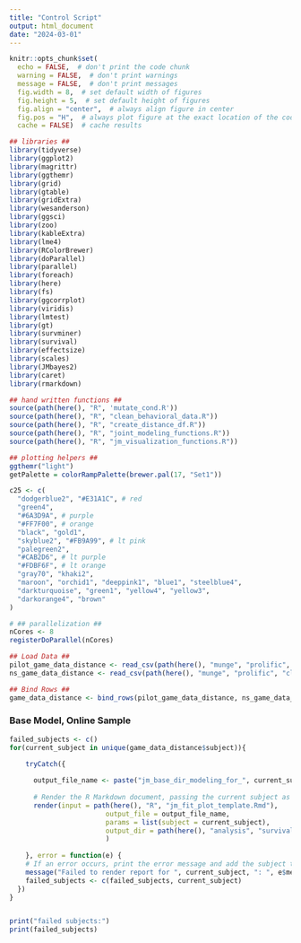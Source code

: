```yaml
---
title: "Control Script"
output: html_document
date: "2024-03-01"
---
```


```r
knitr::opts_chunk$set(
  echo = FALSE,  # don't print the code chunk
  warning = FALSE,  # don't print warnings
  message = FALSE,  # don't print messages
  fig.width = 8,  # set default width of figures
  fig.height = 5,  # set default height of figures
  fig.align = "center",  # always align figure in center
  fig.pos = "H",  # always plot figure at the exact location of the code chunk
  cache = FALSE)  # cache results

## libraries ##
library(tidyverse)
library(ggplot2)
library(magrittr)
library(ggthemr)
library(grid)
library(gtable)
library(gridExtra)
library(wesanderson)
library(ggsci)
library(zoo)
library(kableExtra)
library(lme4)
library(RColorBrewer)
library(doParallel)
library(parallel)
library(foreach)
library(here)
library(fs)
library(ggcorrplot)
library(viridis)
library(lmtest)
library(gt)
library(survminer)
library(survival)
library(effectsize)
library(scales)
library(JMbayes2)
library(caret)
library(rmarkdown)

## hand written functions ##
source(path(here(), "R", 'mutate_cond.R'))
source(path(here(), "R", "clean_behavioral_data.R"))
source(path(here(), "R", "create_distance_df.R"))
source(path(here(), "R", "joint_modeling_functions.R"))
source(path(here(), "R", "jm_visualization_functions.R"))

## plotting helpers ##
ggthemr("light")
getPalette = colorRampPalette(brewer.pal(17, "Set1"))

c25 <- c(
  "dodgerblue2", "#E31A1C", # red
  "green4",
  "#6A3D9A", # purple
  "#FF7F00", # orange
  "black", "gold1",
  "skyblue2", "#FB9A99", # lt pink
  "palegreen2",
  "#CAB2D6", # lt purple
  "#FDBF6F", # lt orange
  "gray70", "khaki2",
  "maroon", "orchid1", "deeppink1", "blue1", "steelblue4",
  "darkturquoise", "green1", "yellow4", "yellow3",
  "darkorange4", "brown"
)

# ## parallelization ##
nCores <- 8
registerDoParallel(nCores)

```

```r

## Load Data ##
pilot_game_data_distance <- read_csv(path(here(), "munge", "prolific", "cleaned_pilot_distance_data.csv"))
ns_game_data_distance <- read_csv(path(here(), "munge", "prolific", "cleaned_pilot_distance_data_newsample.csv"))

## Bind Rows ##
game_data_distance <- bind_rows(pilot_game_data_distance, ns_game_data_distance)

```

### Base Model, Online Sample

```r

failed_subjects <- c()
for(current_subject in unique(game_data_distance$subject)){
  
    tryCatch({

      output_file_name <- paste("jm_base_dir_modeling_for_", current_subject, ".html", sep = "")
        
      # Render the R Markdown document, passing the current subject as a parameter
      render(input = path(here(), "R", "jm_fit_plot_template.Rmd"),
                        output_file = output_file_name,
                        params = list(subject = current_subject),
                        output_dir = path(here(), "analysis", "survival")
                        )
      
    }, error = function(e) {
    # If an error occurs, print the error message and add the subject to the failed list
    message("Failed to render report for ", current_subject, ": ", e$message)
    failed_subjects <- c(failed_subjects, current_subject)
  })
}      


print("failed subjects:")  
print(failed_subjects)
```





